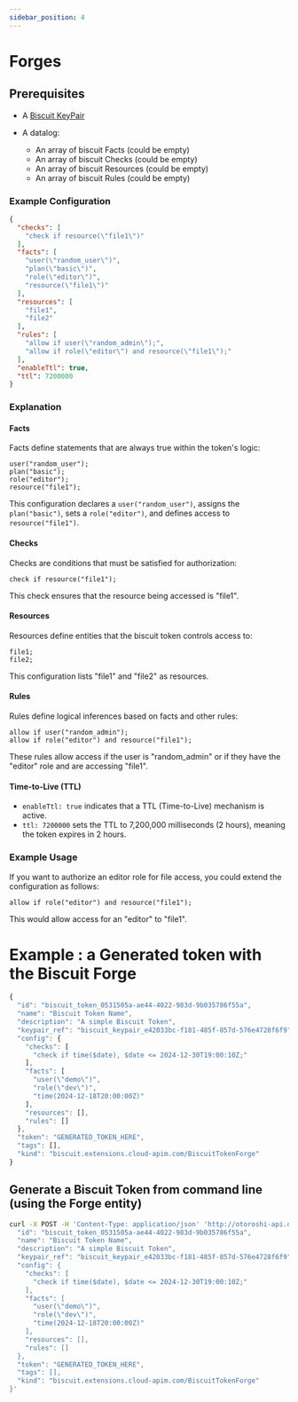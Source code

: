 ```yaml
---
sidebar_position: 4
---
```



# Forges

## Prerequisites

- A [Biscuit KeyPair](/docs/entities/keypairs)

- A datalog:
  - An array of biscuit Facts (could be empty)
  - An array of biscuit Checks (could be empty)
  - An array of biscuit Resources (could be empty)
  - An array of biscuit Rules (could be empty)

### Example Configuration

```json
{
  "checks": [
    "check if resource(\"file1\")" 
  ],
  "facts": [
    "user(\"random_user\")",
    "plan(\"basic\")",
    "role(\"editor\")",
    "resource(\"file1\")"
  ],
  "resources": [
    "file1",
    "file2"
  ],
  "rules": [
    "allow if user(\"random_admin\");",
    "allow if role(\"editor\") and resource(\"file1\");"
  ],
  "enableTtl": true,
  "ttl": 7200000
}
```

### Explanation

#### Facts
Facts define statements that are always true within the token's logic:
```datalog
user("random_user");
plan("basic");
role("editor");
resource("file1");
```
This configuration declares a `user("random_user")`, assigns the `plan("basic")`, sets a `role("editor")`, and defines access to `resource("file1")`.

#### Checks
Checks are conditions that must be satisfied for authorization:
```datalog
check if resource("file1");
```
This check ensures that the resource being accessed is "file1".

#### Resources
Resources define entities that the biscuit token controls access to:
```datalog
file1;
file2;
```
This configuration lists "file1" and "file2" as resources.

#### Rules
Rules define logical inferences based on facts and other rules:
```datalog
allow if user("random_admin");
allow if role("editor") and resource("file1");
```
These rules allow access if the user is "random_admin" or if they have the "editor" role and are accessing "file1".

#### Time-to-Live (TTL)
- `enableTtl: true` indicates that a TTL (Time-to-Live) mechanism is active.
- `ttl: 7200000` sets the TTL to 7,200,000 milliseconds (2 hours), meaning the token expires in 2 hours.

### Example Usage
If you want to authorize an editor role for file access, you could extend the configuration as follows:
```datalog
allow if role("editor") and resource("file1");
```
This would allow access for an "editor" to "file1".

# Example : a Generated token with the Biscuit Forge

```javascript
{
  "id": "biscuit_token_0531505a-ae44-4022-983d-9b035786f55a",
  "name": "Biscuit Token Name",
  "description": "A simple Biscuit Token",
  "keypair_ref": "biscuit_keypair_e42033bc-f181-485f-857d-576e4728f6f9",
  "config": {
    "checks": [
      "check if time($date), $date <= 2024-12-30T19:00:10Z;"
    ],
    "facts": [
      "user(\"demo\")",
      "role(\"dev\")",
      "time(2024-12-18T20:00:00Z)"
    ],
    "resources": [],
    "rules": []
  },
  "token": "GENERATED_TOKEN_HERE",
  "tags": [],
  "kind": "biscuit.extensions.cloud-apim.com/BiscuitTokenForge"
}
```


## Generate a Biscuit Token from command line (using the Forge entity)
```bash 
curl -X POST -H 'Content-Type: application/json' 'http://otoroshi-api.oto.tools:8080/apis/biscuit.extensions.cloud-apim.com/v1/tokens-forge' -u admin-api-apikey-id:admin-api-apikey-secret -d '{
  "id": "biscuit_token_0531505a-ae44-4022-983d-9b035786f55a",
  "name": "Biscuit Token Name",
  "description": "A simple Biscuit Token",
  "keypair_ref": "biscuit_keypair_e42033bc-f181-485f-857d-576e4728f6f9",
  "config": {
    "checks": [
      "check if time($date), $date <= 2024-12-30T19:00:10Z;"
    ],
    "facts": [
      "user(\"demo\")",
      "role(\"dev\")",
      "time(2024-12-18T20:00:00Z)"
    ],
    "resources": [],
    "rules": []
  },
  "token": "GENERATED_TOKEN_HERE",
  "tags": [],
  "kind": "biscuit.extensions.cloud-apim.com/BiscuitTokenForge"
}'
```